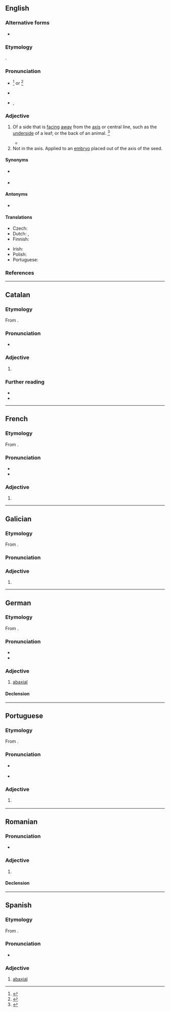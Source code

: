 ==English==

===Alternative forms===
* {{l|en|abaxile}}

===Etymology===
{{affix|en|ab-|t1=away from|axial|t2=axis}}.

===Pronunciation===
* {{a|GenAm}} {{IPA|en|/ˌæˈbæk.si.əl/}}<ref>{{R:MW3 1976|page=2}}</ref> or {{IPA|en|/æbˈæk.si.əl/}}<ref>{{R:American Heritage Dictionary|edition=1971|page=2}}</ref>
* {{audio|en|LL-Q1860 (eng)-Vealhurl-abaxial.wav|Audio (RP)}}
* {{hyphenation|en|ab|ax|i|al|caption=Hyphenation US}}, {{hyphenation|en|ab|ax|ial|caption=UK}}

===Adjective===
{{en-adj|-}}

# {{lb|en|botany|zoology}} Of a side that is [[face|facing]] [[away]] from the [[axis]] or central line, such as the [[underside]] of a leaf; or the back of an animal. {{defdate|Mid 19<sup>th</sup> century.}}<ref>{{R:SOED5|page=2}}</ref>
#* {{RQ:Schuster Hepaticae|volume=V|page=7|text=The lobule margins, furthermore, are arched away from the lobe, with the consequence that (when fully inflated) the '''abaxial''' leaf surface forms the interior lining of the lobule.}}
# Not in the axis. Applied to an [[embryo]] placed out of the axis of the seed.

====Synonyms====
* {{sense|on the back of an animal}} {{l|en|dorsal}}
* {{l|en|eccentric}}

====Antonyms====
* {{l|en|adaxial}}

====Translations====
{{trans-top|botany, zoology: of a side away from central line}}
* Czech: {{t|cs|nesouosý}}
* Dutch: {{t+|nl|abaxiaal}}, {{t+|nl|dorsaal}}
* Finnish: {{t+|fi|abaksiaalinen}}
{{trans-mid}}
* Irish: {{t|ga|allaiseach}}
* Polish: {{t|pl|odosiowy}}
* Portuguese: {{t+|pt|abaxial}}
{{trans-bottom}}

===References===
<references/>

----

==Catalan==

===Etymology===
From {{affix|ca|ab-|axial}}.

===Pronunciation===
* {{ca-IPA|abacsial}}

===Adjective===
{{ca-adj|mf}}

# {{l|en|abaxial}}

===Further reading===
* {{R:GDLC}}
* {{R:DNV}}

----

==French==

===Etymology===
From {{affix|fr|ab-|axial}}.

===Pronunciation===
* {{fr-IPA}}
* {{audio|fr|LL-Q150 (fra)-Pamputt-abaxial.wav|Audio}}

===Adjective===
{{fr-adj|mf}}

# {{l|en|abaxial}}

----

==Galician==

===Etymology===
From {{affix|gl|ab-|axial}}.

===Pronunciation===
{{rfp|gl}}

===Adjective===
{{gl-adj|pl=abaxiais}}

# {{l|en|abaxial}}

----

==German==

===Etymology===
From {{affix|de|ab-|axial}}.

===Pronunciation===
* {{IPA|de|/apʔaˈksi̯aːl/}}
* {{audio|de|De-abaxial.ogg|Audio}}

===Adjective===
{{de-adj|-}}

# [[#English|abaxial]]

====Declension====
{{de-decl-adj-notcomp|abaxial}}

----

==Portuguese==

===Etymology===
From {{affix|pt|ab-|axial}}.

===Pronunciation===
* {{a|BR}} {{IPA|pt|/abak(i)siˈaw/}}
* {{a|PT}} {{IPA|pt|/ɐβɐkˈsjal/}}

===Adjective===
{{pt-adj|abaxia|l}}

# {{lb|pt|botany|zoology}} {{l|en|abaxial}} {{gloss|away from the axis}}

----

==Romanian==

===Pronunciation===
* {{IPA|ro|/abakˈsjal/}}

===Adjective===
{{ro-adj}}

# {{l|en|abaxial}}

====Declension====
{{ro-decl-adj}}

----

==Spanish==

===Etymology===
From {{affix|es|ab-|axial}}.

===Pronunciation===
{{es-IPA}}
* {{hyph|es|a|ba|xial}}

===Adjective===
{{es-adj}}

# [[#English|abaxial]]